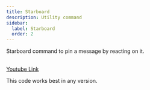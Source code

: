 ```yaml
---
title: Starboard
description: Utility command
sidebar:
  label: Starboard
  order: 2
---
```



Starboard command to pin a message by reacting on it.

<YouTube id="n_Hwwp-0rgs" />

<a href="https://youtu.be/n_Hwwp-0rgs">
  <br />
  Youtube Link
</a>

This code works best in any version.
